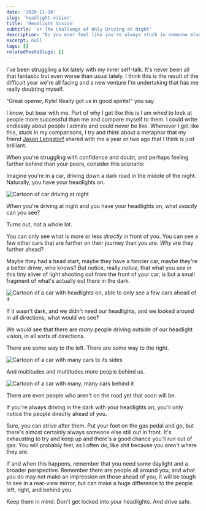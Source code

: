```yaml
---
date: '2020-11-10'
slug: 'headlight-vision'
title: 'Headlight Vision'
subtitle: 'or The Challenge of Only Driving at Night'
description: "Do you ever feel like you're always stuck in someone else's rearview, failing to ever catch up to them? Might be time to change your persective."
excerpt: null
tags: []
relatedPostsSlugs: []
---
```


I've been struggling a lot lately with my inner self-talk. It's never been all that fantastic but even worse than usual lately. I think this is the result of the difficult year we're all facing and a new venture I'm undertaking that has me really doubting myself.

"Great opener, Kyle! Really got us in good spirits!" you say.

I know, but bear with me. Part of why I get like this is I am _wired_ to look at people more successful than me and compare myself to them. I could write endlessly about people I admire and could never be like. Whenever I get like this, stuck in my comparisons, I try and think about a metaphor that my friend [Jason Lengstorf](https://twitter.com/jlengstorf) shared with me a year or two ago that I think is just brilliant.

When you're struggling with confidence and doubt, and perhaps feeling further behind than your peers, consider this scenario:

Imagine you're in a car, driving down a dark road in the middle of the night. Naturally, you have your headlights on.

![Cartoon of car driving at night](./images/nightDriving.jpg)

When you're driving at night and you have your headlights on, what _exactly_ can you see?

Turns out, not a whole lot.

You can only see what is more or less _directly_ in front of you. You can see a few other cars that are further on their journey than you are. _Why_ are they further ahead?

Maybe they had a head start, maybe they have a fancier car, maybe they're a better driver, who knows? But notice, really _notice_, that what you see in this tiny sliver of light shooting out from the front of your car, is but a small fragment of what's actually out there in the dark.

![Cartoon of a car with headlights on, able to only see a few cars ahead of it](./images/headlightVision.jpg)

If it wasn't dark, and we didn't need our headlights, and we looked around in all directions, what would we see?

We would see that there are _many_ people driving outside of our headlight vision, in all sorts of directions.

There are some way to the left. There are some way to the right.

![Cartoon of a car with many cars to its sides](./images/leftAndRight.jpg)

And multitudes and multitudes more people behind us.

![Cartoon of a car with many, many cars behind it](./images/trafficBehind.jpg)

There are even people who aren't on the road yet that soon will be.

If you're always driving in the dark with your headlights on, you'll only notice the people directly ahead of you.

Sure, you can strive after them. Put your foot on the gas pedal and go, but there's almost certainly always someone else still out in front. It's exhausting to try and keep up and there's a good chance you'll run out of gas. You will probably feel, as I often do, like shit because you aren't where they are.

If and when this happens, remember that you need some daylight and a broader perspective. Remember there are people all around you, and what you do may not make an impression on those ahead of you, it will be tough to see in a rear-view mirror, but can make a huge difference to the people left, right, and behind you.

Keep them in mind. Don't get locked into your headlights. And drive safe.

